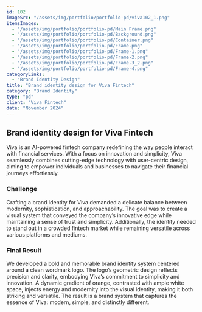 ```yaml
---
id: 102
imageSrc: "/assets/img/portfolio/portfolio-pd/viva102_1.png"
itemsImages:
  - "/assets/img/portfolio/portfolio-pd/Main Frame.png"
  - "/assets/img/portfolio/portfolio-pd/Background.png"
  - "/assets/img/portfolio/portfolio-pd/Container.png"
  - "/assets/img/portfolio/portfolio-pd/Frame.png"
  - "/assets/img/portfolio/portfolio-pd/Frame-1.png"
  - "/assets/img/portfolio/portfolio-pd/Frame-2.png"
  - "/assets/img/portfolio/portfolio-pd/Frame-3_2.png"
  - "/assets/img/portfolio/portfolio-pd/Frame-4.png"
categoryLinks:
  - "Brand Identity Design"
title: "Brand identity design for Viva Fintech"
category: "Brand Identity"
type: "pd"
client: "Viva Fintech"
date: "November 2024"
---
```


## Brand identity design for Viva Fintech

Viva is an AI-powered fintech company redefining the way people interact with financial services. With a focus on innovation and simplicity, Viva seamlessly combines cutting-edge technology with user-centric design, aiming to empower individuals and businesses to navigate their financial journeys effortlessly.

### Challenge

Crafting a brand identity for Viva demanded a delicate balance between modernity, sophistication, and approachability. The goal was to create a visual system that conveyed the company’s innovative edge while maintaining a sense of trust and simplicity. Additionally, the identity needed to stand out in a crowded fintech market while remaining versatile across various platforms and mediums.

### Final Result

We developed a bold and memorable brand identity system centered around a clean wordmark logo. The logo’s geometric design reflects precision and clarity, embodying Viva’s commitment to simplicity and innovation. A dynamic gradient of orange, contrasted with ample white space, injects energy and modernity into the visual identity, making it both striking and versatile. The result is a brand system that captures the essence of Viva: modern, simple, and distinctly different.
